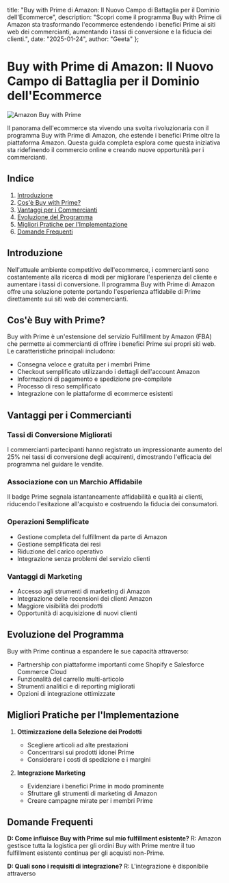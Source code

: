   title: "Buy with Prime di Amazon: Il Nuovo Campo di Battaglia per il Dominio dell'Ecommerce",
  description: "Scopri come il programma Buy with Prime di Amazon sta trasformando l'ecommerce estendendo i benefici Prime ai siti web dei commercianti, aumentando i tassi di conversione e la fiducia dei clienti.",
  date: "2025-01-24",
  author: "Geeta"
};

# Buy with Prime di Amazon: Il Nuovo Campo di Battaglia per il Dominio dell'Ecommerce

![Amazon Buy with Prime](/images/blog/amazon-buy-with-prime.jpeg)

Il panorama dell'ecommerce sta vivendo una svolta rivoluzionaria con il programma Buy with Prime di Amazon, che estende i benefici Prime oltre la piattaforma Amazon. Questa guida completa esplora come questa iniziativa sta ridefinendo il commercio online e creando nuove opportunità per i commercianti.

## Indice

1. [Introduzione](#introduzione)
2. [Cos'è Buy with Prime?](#cos-è-buy-with-prime)
3. [Vantaggi per i Commercianti](#vantaggi-per-i-commercianti)
4. [Evoluzione del Programma](#evoluzione-del-programma)
5. [Migliori Pratiche per l'Implementazione](#migliori-pratiche-per-l-implementazione)
6. [Domande Frequenti](#domande-frequenti)

## Introduzione

Nell'attuale ambiente competitivo dell'ecommerce, i commercianti sono costantemente alla ricerca di modi per migliorare l'esperienza del cliente e aumentare i tassi di conversione. Il programma Buy with Prime di Amazon offre una soluzione potente portando l'esperienza affidabile di Prime direttamente sui siti web dei commercianti.

## Cos'è Buy with Prime?

Buy with Prime è un'estensione del servizio Fulfillment by Amazon (FBA) che permette ai commercianti di offrire i benefici Prime sui propri siti web. Le caratteristiche principali includono:

- Consegna veloce e gratuita per i membri Prime
- Checkout semplificato utilizzando i dettagli dell'account Amazon
- Informazioni di pagamento e spedizione pre-compilate
- Processo di reso semplificato
- Integrazione con le piattaforme di ecommerce esistenti

## Vantaggi per i Commercianti

### Tassi di Conversione Migliorati
I commercianti partecipanti hanno registrato un impressionante aumento del 25% nei tassi di conversione degli acquirenti, dimostrando l'efficacia del programma nel guidare le vendite.

### Associazione con un Marchio Affidabile
Il badge Prime segnala istantaneamente affidabilità e qualità ai clienti, riducendo l'esitazione all'acquisto e costruendo la fiducia dei consumatori.

### Operazioni Semplificate
- Gestione completa del fulfillment da parte di Amazon
- Gestione semplificata dei resi
- Riduzione del carico operativo
- Integrazione senza problemi del servizio clienti

### Vantaggi di Marketing
- Accesso agli strumenti di marketing di Amazon
- Integrazione delle recensioni dei clienti Amazon
- Maggiore visibilità dei prodotti
- Opportunità di acquisizione di nuovi clienti

## Evoluzione del Programma

Buy with Prime continua a espandere le sue capacità attraverso:

- Partnership con piattaforme importanti come Shopify e Salesforce Commerce Cloud
- Funzionalità del carrello multi-articolo
- Strumenti analitici e di reporting migliorati
- Opzioni di integrazione ottimizzate

## Migliori Pratiche per l'Implementazione

1. **Ottimizzazione della Selezione dei Prodotti**
   - Scegliere articoli ad alte prestazioni
   - Concentrarsi sui prodotti idonei Prime
   - Considerare i costi di spedizione e i margini

2. **Integrazione Marketing**
   - Evidenziare i benefici Prime in modo prominente
   - Sfruttare gli strumenti di marketing di Amazon
   - Creare campagne mirate per i membri Prime

## Domande Frequenti

**D: Come influisce Buy with Prime sul mio fulfillment esistente?**
R: Amazon gestisce tutta la logistica per gli ordini Buy with Prime mentre il tuo fulfillment esistente continua per gli acquisti non-Prime.

**D: Quali sono i requisiti di integrazione?**
R: L'integrazione è disponibile attraverso